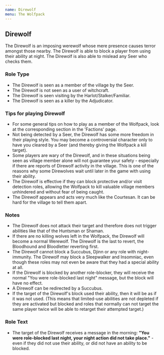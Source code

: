 ```yaml
---
name: Direwolf
menu: The Wolfpack
---
```


## Direwolf

The Direwolf is an imposing werewolf whose mere presence causes terror
amongst those nearby. The Direwolf is able to block a player from using
their ability at night. The Direwolf is also able to mislead any Seer
who checks them.

### Role Type

  - The Direwolf is seen as a member of the village by the Seer.
  - The Direwolf is not seen as a user of witchcraft.
  - The Direwolf is seen visiting by the Harlot/Stalker/Familiar.
  - The Direwolf is seen as a killer by the Adjudicator.

### Tips for playing Direwolf

  - For some general tips on how to play as a member of the Wolfpack,
    look at the corresponding section in the 'Factions' page.
  - Not being detected by a Seer, the Direwolf has some more freedom in
    their playing style. You may become a controversial character only
    to have you cleared by a Seer (and thereby giving the Wolfpack a
    kill target).
  - Some players are wary of the Direwolf, and in these situations being
    seen as village member alone will not guarantee your safety -
    especially if there are reports of Direwolf activity in the village.
    This is one of the reasons why some Direwolves wait until later in
    the game with using their ability.
  - The Direwolf is effective if they can block protective and/or visit
    detection roles, allowing the Wolfpack to kill valuable village
    members unhindered and without fear of being caught.
  - The Direwolf appears and acts very much like the Courtesan. It can
    be hard for the village to tell them apart.

### Notes

  - The Direwolf does not attack their target and therefore does not
    trigger abilities like that of the Huntsman or Shaman.
  - If there are no killing wolves left in the Wolfpack, the Direwolf
    will become a normal Werewolf. The Direwolf is the last to revert,
    the Bloodhound and Bloodletter reverting first.
  - The Direwolf cannot block a Succubus, Djinn or any role with
    night-immunity. The Direwolf may block a Sleepwalker and Insomniac,
    even though these roles may not even be aware that they had a
    special ability at all.
  - If the Direwolf is blocked by another role-blocker, they will
    receive the normal "You were role-blocked last night" message, but
    the block will have no effect.
  - A Direwolf can be redirected by a Succubus.
  - If the target of the Direwolf's block used their ability, then it
    will be as if it was not used. (This means that limited-use
    abilities are not depleted if they are activated but blocked and
    roles that normally can not target the same player twice will be
    able to retarget their attempted target.)

### Role Text

  - The target of the Direwolf receives a message in the morning: **"You
    were role-blocked last night, your night action did not take
    place."** - even if they did not use their ability, or did not have
    an ability to be blocked.

